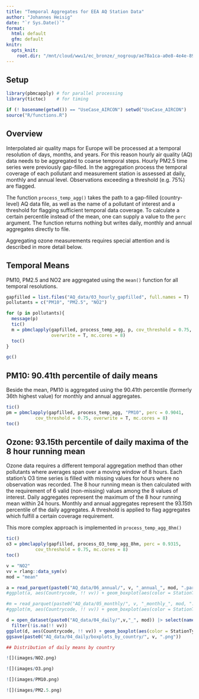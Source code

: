 ```yaml
---
title: "Temporal Aggregates for EEA AQ Station Data"
author: "Johannes Heisig"
date: "`r Sys.Date()`"
format: 
  html: default
  gfm: default
knitr:
  opts_knit:
    root.dir: "/mnt/cloud/wwu1/ec_bronze/_nogroup/ae78a1ca-a0e8-4e4e-8992-69c34947db65/UseCase_AIRCON"
---
```

## Setup

```r
library(pbmcapply) # for parallel processing
library(tictoc)    # for timing

if (! basename(getwd()) == "UseCase_AIRCON") setwd("UseCase_AIRCON")
source("R/functions.R") 
```

## Overview

Interpolated air quality maps for Europe will be processed at a temporal resolution of days, months, and years. For this reason hourly air quality (AQ) data needs to be aggregated to coarse temporal steps. Hourly PM2.5 time series were previously gap-filled. In the aggregation process the temporal coverage of each pollutant and measurement station is assessed at daily, monthly and annual level. Observations exceeding a threshold (e.g. 75\%) are flagged. 


The function `process_temp_agg()` takes the path to a gap-filled (country-level) AQ data file, as well as the name of a pollutant of interest and a threshold for flagging sufficient temporal data coverage. To calculate a certain percentile instead of the mean, one can supply a value to the `perc` argument. The function returns nothing but writes daily, monthly and annual aggregates directly to file.

Aggregating ozone measurements requires special attention and is described in more detail below.

## Temporal Means

PM10, PM2.5 and NO2 are aggregated using the `mean()` function for all temporal resolutions.

```r
gapfilled = list.files("AQ_data/03_hourly_gapfilled", full.names = T)
pollutants = c("PM10", "PM2.5", "NO2")

for (p in pollutants){
  message(p)
  tic()
  m = pbmclapply(gapfilled, process_temp_agg, p, cov_threshold = 0.75, 
                 overwrite = T, mc.cores = 8) 
  toc()
}
```

```r
gc()
```


## PM10: 90.41th percentile of daily means

Beside the mean, PM10 is aggregated using the 90.41th percentile (formerly 36th highest value) for monthly and annual aggregates.

```r
tic()
pm = pbmclapply(gapfilled, process_temp_agg, "PM10", perc = 0.9041, 
           cov_threshold = 0.75, overwrite = T, mc.cores = 8)
toc()
```

## Ozone: 93.15th percentile of daily maxima of the 8 hour running mean

Ozone data requires a different temporal aggregation method than other pollutants where averages span over a moving window of 8 hours. Each station's O3 time series is filled with missing values for hours where no observation was recorded. The 8 hour running mean is then calculated with the requirement of 6 valid (non-missing) values among the 8 values of interest.
Daily aggregates represent the maximum of the 8 hour running mean within 24 hours. Monthly and annual aggregates represent the 93.15th percentile of the daily aggregates. A threshold is applied to flag aggregates which fulfill a certain coverage requirement.

This more complex approach is implemented in `process_temp_agg_8hm()`

```r
tic()
o3 = pbmclapply(gapfilled, process_O3_temp_agg_8hm, perc = 0.9315, 
           cov_threshold = 0.75, mc.cores = 8)
toc()
```


```r
v = "NO2"
vv = rlang::data_sym(v)
mod = "mean"

a = read_parquet(paste0("AQ_data/06_annual/", v, "_annual_", mod, ".parquet"))
#ggplot(a, aes(Countrycode, !! vv)) + geom_boxplot(aes(color = StationType)) + ggtitle(paste("Annual", v))

#m = read_parquet(paste0("AQ_data/05_monthly/", v, "_monthly_", mod, ".parquet")) 
#ggplot(m, aes(Countrycode, !! vv)) + geom_boxplot(aes(color = StationType)) + ggtitle(paste("Monthly", v))

d = open_dataset(paste0("AQ_data/04_daily/",v,"_", mod)) |> select(names(a)) |> collect() |> 
  filter(!is.na(!! vv))
ggplot(d, aes(Countrycode, !! vv)) + geom_boxplot(aes(color = StationType)) + ggtitle(paste("Daily", v))
ggsave(paste0("AQ_data/04_daily/boxplots_by_country/", v, ".png"))

## Distribution of daily means by country

![](images/NO2.png)

![](images/O3.png)

![](images/PM10.png)

![](images/PM2.5.png)
```


